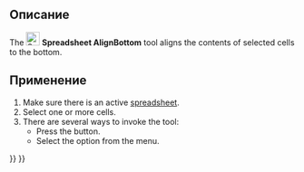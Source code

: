 <languages/>

{{Docnav/ru
|[[Spreadsheet_AlignVCenter/ru|Выровнять вертикально по центру]]
|[[Spreadsheet_StyleBold/ru|Полужирный текст]]
|[[Spreadsheet_Workbench/ru|Электронные таблицы]]
|IconL=Spreadsheet_AlignVCenter.svg
|IconR=Spreadsheet_StyleBold.svg
|IconC=Workbench_Spreadsheet.svg
}}

{{GuiCommand/ru
|Name/ru=Выровнять по нижнему краю
|Name=Spreadsheet_AlignBottom
|MenuLocation=Электронная таблица → Alignment → Выровнять по нижнему краю
|Workbenches=[[Spreadsheet_Workbench/ru|Spreadsheet]]
|Version=0.17
}}

<span id="Description"></span>
==Описание==

The [[File:Spreadsheet_AlignBottom.svg|24px]] '''Spreadsheet AlignBottom''' tool aligns the contents of selected cells to the bottom.

<span id="Usage"></span>
==Применение==

# Make sure there is an active [[Spreadsheet_CreateSheet|spreadsheet]].
# Select one or more cells.
# There are several ways to invoke the tool:
#* Press the {{Button|[[File:Spreadsheet_AlignBottom.svg|16px]] [[Spreadsheet_AlignBottom|Align bottom]]}} button.
#* Select the {{MenuCommand|Spreadsheet → Alignment → [[File:Spreadsheet_AlignBottom.svg|16px]] Align bottom}} option from the menu.


{{Docnav/ru
|[[Spreadsheet_AlignVCenter/ru|Выровнять вертикально по центру]]
|[[Spreadsheet_StyleBold/ru|Полужирный текст]]
|[[Spreadsheet_Workbench/ru|Электронные таблицы]]
|IconL=Spreadsheet_AlignVCenter.svg
|IconR=Spreadsheet_StyleBold.svg
|IconC=Workbench_Spreadsheet.svg
}}

{{Spreadsheet_Tools_navi{{#translation:}}}}
{{Userdocnavi{{#translation:}}}}